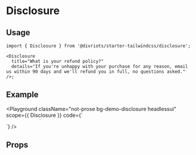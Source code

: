 
# Disclosure

<Description of={Disclosure} />

## Usage

```tsx
import { Disclosure } from '@divriots/starter-tailwindcss/disclosure';

<Disclosure
  title="What is your refund policy?"
  details="If you're unhappy with your purchase for any reason, email us within 90 days and we'll refund you in full, no questions asked."
/>;
```

## Example

<Playground
  className="not-prose bg-demo-disclosure headlessui"
  scope={{ Disclosure }}
  code={`
<div className="py-16 w-full max-w-md mx-auto">
  <div class="px-2 py-[1px] bg-white rounded-2xl">
    <Disclosure
      title="What is your refund policy?"
      details="If you're unhappy with your purchase for any reason, email us within 90 days and we'll refund you in full, no questions asked."
    />
    <Disclosure as="div" className="mt-2"
      title="Do you offer technical support?"
      details="No."
    />
  </div>
</div>
  `}
/>

## Props

<Props of={Disclosure} />
